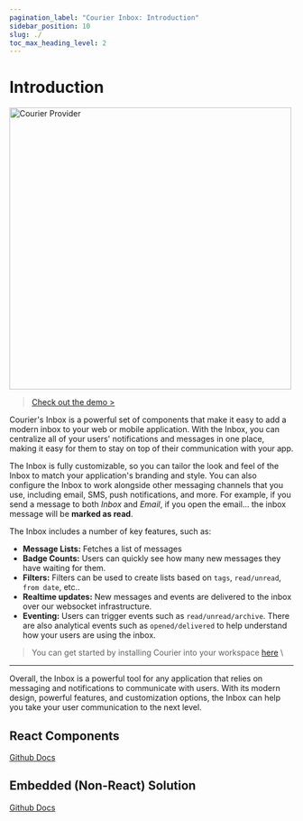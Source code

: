 ```yaml
---
pagination_label: "Courier Inbox: Introduction"
sidebar_position: 10
slug: ./
toc_max_heading_level: 2
---
```




# Introduction

<img width="500px" src="https://www.courier.com/_next/image/?url=https%3A%2F%2Fimages.ctfassets.net%2Fz7iqk1q8njt4%2FNoLW1lGVBYDxg3rTGjX8n%2Fd687aac97ba30ad78d101d6f293c79bd%2FInbox_2.0_thumbnail.png&w=1080&q=100" alt="Courier Provider" />


> [Check out the demo >](https://reactinappnotification.com/)



Courier's Inbox is a powerful set of components that make it easy to add a modern inbox to your web or mobile application. With the Inbox, you can centralize all of your users' notifications and messages in one place, making it easy for them to stay on top of their communication with your app.

The Inbox is fully customizable, so you can tailor the look and feel of the Inbox to match your application's branding and style. You can also configure the Inbox to work alongside other messaging channels that you use, including email, SMS, push notifications, and more.  For example, if you send a message to both _Inbox_ and _Email_, if you open the email... the inbox message will be **marked as read**.

The Inbox includes a number of key features, such as:

- **Message Lists:** Fetches a list of messages
- **Badge Counts:** Users can quickly see how many new messages they have waiting for them.
- **Filters:**  Filters can be used to create lists based on `tags`, `read/unread`, `from date`, etc..
- **Realtime updates:** New messages and events are delivered to the inbox over our websocket infrastructure.
- **Eventing:** Users can trigger events such as `read/unread/archive`.  There are also analytical events such as `opened/delivered` to help understand how your users are using the inbox.

> You can get started by installing Courier into your workspace [here](https://app.courier.com/channels/courier)
\
--- 

Overall, the Inbox is a powerful tool for any application that relies on messaging and notifications to communicate with users. With its modern design, powerful features, and customization options, the Inbox can help you take your user communication to the next level.

## React Components

[Github Docs](https://github.com/trycourier/courier-react)

## Embedded (Non-React) Solution

[Github Docs](https://github.com/trycourier/courier-react/blon/main/packages/components)

